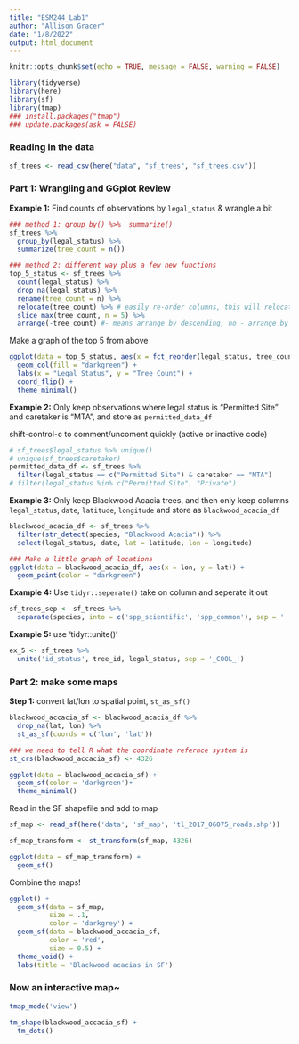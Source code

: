 ```yaml
---
title: "ESM244_Lab1"
author: "Allison Gracer"
date: "1/8/2022"
output: html_document
---
```


```r
knitr::opts_chunk$set(echo = TRUE, message = FALSE, warning = FALSE)

library(tidyverse)
library(here)
library(sf)
library(tmap)
### install.packages("tmap")
### update.packages(ask = FALSE)
```

### Reading in the data

```r
sf_trees <- read_csv(here("data", "sf_trees", "sf_trees.csv"))
```

### Part 1: Wrangling and GGplot Review

**Example 1:** Find counts of observations by `legal_status` & wrangle a bit

```r
### method 1: group_by() %>%  summarize()
sf_trees %>% 
  group_by(legal_status) %>% 
  summarize(tree_count = n())

### method 2: different way plus a few new functions
top_5_status <- sf_trees %>% 
  count(legal_status) %>% 
  drop_na(legal_status) %>% 
  rename(tree_count = n) %>% 
  relocate(tree_count) %>% # easily re-order columns, this will relocate to front of my data
  slice_max(tree_count, n = 5) %>% 
  arrange(-tree_count) #- means arrange by descending, no - arrange by ascending or (desc(tree_count))
```

Make a graph of the top 5 from above

```r
ggplot(data = top_5_status, aes(x = fct_reorder(legal_status, tree_count), y = tree_count)) +
  geom_col(fill = "darkgreen") +
  labs(x = "Legal Status", y = "Tree Count") +
  coord_flip() +
  theme_minimal()
```

**Example 2:** Only keep observations where legal status is "Permitted Site" and caretaker is "MTA", and store as `permitted_data_df`

shift-control-c to comment/uncoment quickly (active or inactive code)
```r
# sf_trees$legal_status %>% unique()
# unique(sf_trees$caretaker)
permitted_data_df <- sf_trees %>% 
  filter(legal_status == c("Permitted Site") & caretaker == "MTA")
# filter(legal_status %in% c("Permitted Site", "Private")
```

**Example 3:** Only keep Blackwood Acacia trees, and then only keep columns `legal_status`, `date`, `latitude`, `longitude` and store as `blackwood_acacia_df`

```r
blackwood_acacia_df <- sf_trees %>% 
  filter(str_detect(species, "Blackwood Acacia")) %>% 
  select(legal_status, date, lat = latitude, lon = longitude)

### Make a little graph of locations
ggplot(data = blackwood_acacia_df, aes(x = lon, y = lat)) +
  geom_point(color = "darkgreen")
```

**Example 4:** Use `tidyr::seperate()` take on column and seperate it out

```r
sf_trees_sep <- sf_trees %>% 
  separate(species, into = c('spp_scientific', 'spp_common'), sep = ' :: ')
```

**Example 5:** use 'tidyr::unite()'

```r
ex_5 <- sf_trees %>% 
  unite('id_status', tree_id, legal_status, sep = '_COOL_')
```

### Part 2: make some maps

**Step 1:** convert lat/lon to spatial point, `st_as_sf()`

```r
blackwood_accacia_sf <- blackwood_acacia_df %>% 
  drop_na(lat, lon) %>% 
  st_as_sf(coords = c('lon', 'lat'))

### we need to tell R what the coordinate refernce system is
st_crs(blackwood_accacia_sf) <- 4326

ggplot(data = blackwood_accacia_sf) +
  geom_sf(color = 'darkgreen')+
  theme_minimal()
```

Read in the SF shapefile and add to map

```r
sf_map <- read_sf(here('data', 'sf_map', 'tl_2017_06075_roads.shp'))

sf_map_transform <- st_transform(sf_map, 4326)

ggplot(data = sf_map_transform) +
  geom_sf()
```

Combine the maps!

```r
ggplot() +
  geom_sf(data = sf_map,
          size = .1,
          color = 'darkgrey') +
  geom_sf(data = blackwood_accacia_sf,
          color = 'red',
          size = 0.5) +
  theme_void() +
  labs(title = 'Blackwood acacias in SF')
```

### Now an interactive map~

```r
tmap_mode('view')

tm_shape(blackwood_accacia_sf) +
  tm_dots()
```

